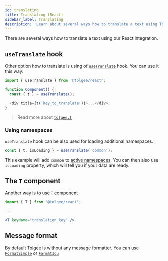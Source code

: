 ```yaml
---
id: translating
title: Translating (React)
sidebar_label: Translating
description: 'Learn about several ways how to translate a text using Tolgee React integration: T-component or useTranslate hook.'
---
```


There are several ways how to translate a text using our React integration.

## `useTranslate` hook

Other option how to translate is using of [`useTranslate`](./api#hook-usetranslate) hook. You can use it this way:

```js
import { useTranslate } from '@tolgee/react';

function Component() {
  const { t } = useTranslate();

  <div title={t('key_to_translate')}>...</div>;
}
```

> Read more about [`tolgee.t`](/api/core_package/tolgee.mdx#t)

### Using namespaces

`useTranslate` hook can be also used for loading additional namespaces.

```ts
const { t, isLoading } = useTranslate('common');
```

This example will add `common` to [active namespaces](/api/core_package/tolgee.mdx#addactivens). You can then also use `isLoading` property, which will tell you if your data are ready.

## The `T` component

Another way is to use [`T` component](./api#t-component)

```jsx
import { T } from "@tolgee/react";

...

<T keyName="translation_key" />
```

## Message format

By default Tolgee is without any message formatter. You can use [`FormatSimple`](/api/core_package/format_simple.mdx) or [`FormatIcu`](/docs/icu_message_format)
